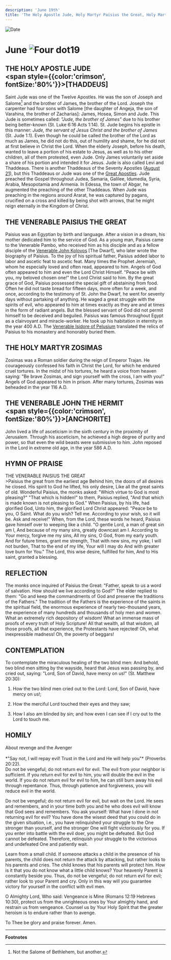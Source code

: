 ```yaml
---
description: 'June 19th'
title: 'The Holy Apostle Jude, Holy Martyr Paisius the Great, Holy Martyr Zosimas, Venerable John the Hermit'
---
```


<CustomPaginator />
<RunningHead />

<Image src="/title-imprint.png" height={68} width={50} alt="Date" className="title-imprint"/>

# <div id="date">June <Image className="four-dot" src="/four-dot.png" height={15} width={15} alt="Four dot" />19</div>

## THE HOLY APOSTLE JUDE <br /><span style={{color:'crimson', fontSize:'80%'}}>[THADDEUS]</span>

Saint Jude was one of the Twelve Apostles. He was the son of Joseph and Salome[^1] and the brother of James, the brother of the Lord. Joseph the carpenter had four sons with Salome [the daughter of Angeja, the son of Varahina, the brother of Zacharias]: James, Hosea, Simon and Jude. This Jude is sometimes called: *"Jude, the brother of James"* due to his brother being better-known (St. Luke 6:16 Acts 1:14). St. Jude begins his epistle in this manner: *Jude, the servant of Jesus Christ and the brother of James* (St. Jude 1:1). Even though he could be called the brother of the Lord as much as James, he did not do this, out of humility and shame, for he did not at first believe in Christ the Lord. When the elderly Joseph, before his death, wanted to leave a portion of his estate to Jesus, as well as to his other children, all of them protested, even Jude. Only James voluntarily set aside a share of his portion and intended it for Jesus. Jude is also called Levi and Thaddeaus. There is another Thaddeaus of the Seventy Apostles ([August 21](/august/21st#the-holy-apostle-thaddaeus)), but this Thaddeaus or Jude was one of the [Great Apostles](/june/30th). Jude preached the Gospel throughout Judea, Samaria, Galilee, Idumedia, Syria, Arabia, Mesopotamia and Armenia. In Edessa, the town of Abgar, he augmented the preaching of the other Thaddeaus. When Jude was preaching in the regions around Ararat, he was captured by pagans, crucified on a cross and killed by being shot with arrows, that he might reign eternally in the Kingdom of Christ.

## THE VENERABLE PAISIUS THE GREAT

Paisius was an Egyptian by birth and language. After a vision in a dream, his mother dedicated him to the service of God. As a young man, Paisius came to the Venerable Pambo, who received him as his disciple and as a fellow disciple of the [Venerable John Kolovos](/november/9th.en#the-venerable-john-the-dwarfkolobos) [The Dwarf], who later wrote the biography of Paisius. To the joy of his spiritual father, Paisius added labor to labor and ascetic feat to ascetic feat. Many times the Prophet Jeremiah, whom he especially loved and often read, appeared to him. Angels of God often appeared to him and even the Lord Christ Himself. "Peace be with you, my beloved chosen one!" the Lord Christ said to him. By the great grace of God, Paisius possessed the special gift of abstaining from food. Often he did not taste bread for fifteen days, more often for a week, and once, according to the testimony of St. John the Dwarf, he went for seventy days without partaking of anything. He waged a great struggle with the spirits of evil, who appeared to him at times exactly as they are and at times in the form of radiant angels. But the blessed servant of God did not permit himself to be deceived and beguiled. Paisius was famous throughout Egypt as a clairvoyant and miracle-worker. He took up his habitation in eternity in the year 400 A.D. The [Venerable Isidore of Pelusium](/february/4th#the-venerable-isidore-of-pelusium) translated the relics of Paisius to his monastery and honorably buried them.

## THE HOLY MARTYR ZOSIMAS

Zosimas was a Roman soldier during the reign of Emperor Trajan. He courageously confessed his faith in Christ the Lord, for which he endured cruel tortures. In the midst of his tortures, he heard a voice from heaven saying: "Be brave Zosimas, and sign yourself with the cross, I am with you!" Angels of God appeared to him in prison. After many tortures, Zosimas was beheaded in the year 116 A.D.

## THE VENERABLE JOHN THE HERMIT <br /><span style={{color:'crimson', fontSize:'80%'}}>[ANCHORITE]</span>

John lived a life of asceticism in the sixth century in the proximity of Jerusalem. Through his asceticism, he achieved a high degree of purity and power, so that even the wild beasts were submissive to him. John reposed in the Lord in extreme old age, in the year 586 A.D.


## HYMN OF PRAISE
<div style={{textAlign:'center', color:'crimson', fontWeight:'bold'}}>
THE VENERABLE PAISIUS THE GREAT
</div>
>Paisius the great from the earliest age  
Behind him, the doors of all desires he closed.  
His spirit to God he lifted, his only desire,  
Like all the great saints of old.  
Wonderful Paisius, the monks asked:  
"Which virtue to God is most pleasing?"  
"That which is hidden!" to them, Paisius replied,  
"And that which is made known is not pleasing to God."  
When Paisius, by his life, had glorified God,  
Unto him, the glorified Lord Christ appeared:  
"Peace be to you, O Saint. What do you wish? Tell me.  
According to your wish, so it will be. Ask and receive!"  
When, from the Lord, these words he heard,  
Paisius gave himself over to weeping like a child.  
"O gentle Lord, a man of great sin am I,  
And because of my many sins, greatly downcast am I.  
According to Your mercy, forgive me my sins,  
All my sins, O God, from my early youth.  
And for future times, grant me strength,  
That with new sins, my yoke, I will not burden,  
That to the end of my life, Your will I may do  
And with greater love burn for You."  
The Lord, this wise desire, fulfilled for him,  
And to His saint, granted a blessing.  

## REFLECTION

The monks once inquired of Paisius the Great: "Father, speak to us a word of salvation. How should we  live according to God?" The elder replied to them: "Go and keep the commandments of God and preserve the traditions of the Fathers." The tradition of the Fathers is the experience of the saints in the spiritual field, the enormous experience of nearly two-thousand years, the experience of many hundreds and thousands of holy men and women. What an extremely rich depository of wisdom! What an immense mass of proofs of every truth of Holy Scripture! All that wealth, all that wisdom, all those proofs, all that experience, the Protestants have rejected! Oh, what inexpressible madness! Oh, the poverty of beggars!

## CONTEMPLATION

To contemplate the miraculous healing of the two blind men: And behold, two blind men sitting by the wayside, heard that Jesus was passing by, and cried out, saying: "Lord, Son of David, have mercy on us!" (St. Matthew 20:30):

1. How the two blind men cried out to the Lord: Lord, Son of David, have mercy on us!;

2. How the merciful Lord touched their eyes and they saw;

3. How I also am blinded by sin; and how even I can see if I cry out to the Lord to touch me.


## HOMILY
<div style={{textAlign:'center', color:'crimson', fontWeight:'bold'}}>
About revenge and the Avenger
</div>
<br />
<div style={{textAlign:'right'}}>
*"Say not, I will repay evil! Trust in the Lord and He will help you"* (Proverbs 20:22).
</div>
Do not be vengeful; do not return evil for evil. The evil from your neighbor is sufficient. If you return evil for evil to him, you will double the evil in the world. If you do not return evil for evil to him, he can still burn away his evil through repentance. Thus, through patience and forgiveness, you will reduce evil in the world.

Do not be vengeful; do not return evil for evil, but wait on the Lord. He sees and remembers, and in your time both you and he who does evil will know that God sees and remembers. You ask yourself: What have I done in not returning evil for evil? You have done the wisest deed that you could do in the given situation, i.e., you have relinquished your struggle to the One stronger than yourself, and the stronger One will fight victoriously for you. If you enter into battle with the evil doer, you might be defeated. But God cannot be defeated. Therefore, relinquish your struggle to the victorious and undefeated One and patiently wait.

Learn from a small child. If someone attacks a child in the presence of his parents, the child does not return the attack by attacking, but rather looks to his parents and cries. The child knows that his parents will protect him. How is it that you do not know what a little child knows? Your heavenly Parent is constantly beside you. Thus, do not be vengeful; do not return evil for evil; rather look to your Parent and cry. Only in this way will you guarantee victory for yourself in the conflict with evil men.

O Almighty Lord, Who said: Vengeance is Mine (Romans 12:19 Hebrews 10:30), protect us from the unrighteous ones by Your almighty hand, and restrain us from vengeance. Counsel us by Your Holy Spirit that the greater heroism is to endure rather than to avenge.

To Thee be glory and praise forever. Amen.

---
**Footnotes**

[^1]: Not the Salome of Bethlehem, but another.